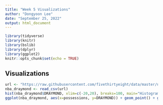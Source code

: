 ---
title: "Week 5 Visualizations"
author: "Dongyoon Lee"
date: "September 25, 2022"
output: html_document
---

```{r setup, include=FALSE}
library(tidyverse)
library(knitr)
library(bslib)
library(dplyr)
library(ggplot2)
knitr::opts_chunk$set(echo = TRUE)
```


## Visualizations

```{r pressure, echo=FALSE}
url <- "https://raw.githubusercontent.com/fivethirtyeight/data/master/nba-draymond/draymond.csv"
nba_draymond <- read_csv(url)
hist(nba_draymond$DRAYMOND, xlim=c(-20,20), breaks=100, main="Histogram of DRAYMOND Ratings")
ggplot(nba_draymond, aes(x=possessions, y=DRAYMOND)) + geom_point() + ggtitle("Scatterplot between DRAYMOND Ratings and Possessions Played")
```

